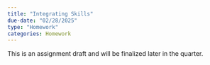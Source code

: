 ```yaml
---
title: "Integrating Skills"
due-date: "02/28/2025"
type: "Homework"
categories: Homework
---
```


:::{.callout-warning}
This is an assignment draft and will be finalized later in the quarter.
:::